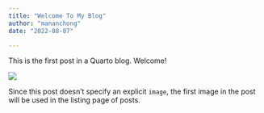 ```yaml
---
title: "Welcome To My Blog"
author: "mananchong"
date: "2022-08-07"

---
```


This is the first post in a Quarto blog. Welcome!

![](thumbnail.jpg)

Since this post doesn't specify an explicit `image`, the first image in the post will be used in the listing page of posts.

